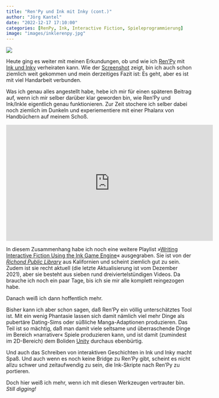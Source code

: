 ```yaml
---
title: "Ren'Py und Ink mit Inky (cont.)"
author: "Jörg Kantel"
date: "2022-12-17 17:10:00"
categories: [RenPy, Ink, Interactive Fiction, Spieleprogrammierung]
image: "images/inklerenpy.jpg"
---
```


[![](images/inklerenpy-b.jpg)](https://www.flickr.com/photos/schockwellenreiter/52568983841/)

Heute ging es weiter mit meinen Erkundungen, ob und wie ich [Ren'Py](http://cognitiones.kantel-chaos-team.de/multimedia/spieleprogrammierung/renpy.html) mit [Ink und Inky](http://cognitiones.kantel-chaos-team.de/multimedia/spieleprogrammierung/inkle.html) verheiraten kann. Wie der [Screenshot](https://www.flickr.com/photos/schockwellenreiter/52568983841/) zeigt, bin ich auch schon ziemlich weit gekommen und mein derzeitiges Fazit ist: Es geht, aber es ist mit viel Handarbeit verbunden.

Was ich genau alles angestellt habe, hebe ich mir für einen späteren Beitrag auf, wenn ich mir selber darüber klar geworden bin, wie Ren'Py und Ink/Inkle eigentlich genau funktionieren. Zur Zeit stochere ich selber dabei noch ziemlich im Dunkeln und experiementiere mit einer Phalanx von Handbüchern auf meinem Schoß.

<iframe width="560" height="315" src="https://www.youtube.com/embed/SDZmJyO9LyQ" title="YouTube video player" frameborder="0" allow="accelerometer; autoplay; clipboard-write; encrypted-media; gyroscope; picture-in-picture" allowfullscreen>

</iframe>

In diesem Zusammenhang habe ich noch eine weitere Playlist »[Writing Interactive Fiction Using the Ink Game Engine](https://www.youtube.com/playlist?list=PLjgCLYVYeo2wpBeUBIT0C9IWiceH_Hiuo)« ausgegraben. Sie ist von der [*Richond Public Library*](https://www.yourlibrary.ca/) aus Kalifornien und scheint ziemlich gut zu sein. Zudem ist sie recht aktuell (die letzte Aktualisierung ist vom Dezember 2021), aber sie besteht aus sieben rund dreiviertelstündigen Videos. Da brauche ich noch ein paar Tage, bis ich sie mir alle komplett reingezogen habe.

Danach weiß ich dann hoffentlich mehr.

Bisher kann ich aber schon sagen, daß Ren'Py ein völlig unterschätztes Tool ist. Mit ein wenig Phantasie lassen sich damit nämlich viel mehr Dinge als pubertäre Dating-Sims oder süßliche Manga-Adaptionen produzieren. Das Teil ist so mächtig, daß man damit viele seltsame und überraschende Dinge im Bereich »narrativer« Spiele produzieren kann, und ist damit (zumindest im 2D-Bereich) dem Boliden [Unity](http://cognitiones.kantel-chaos-team.de/multimedia/spieleprogrammierung/unity.html) durchaus ebenbürtig.

Und auch das Schreiben von interaktiven Geschichten in Ink und Inky macht Spaß. Und auch wenn es noch keine Bridge zu Ren'Py gibt, scheint es nicht allzu schwer und zeitaufwendig zu sein, die Ink-Skripte nach Ren'Py zu portieren.

Doch hier weiß ich mehr, wenn ich mit diesen Werkzeugen vertrauter bin. *Still digging!*
